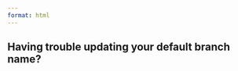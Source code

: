 ```yaml
---
format: html
---
```


::: {.callout-note collapse=true}
## Having trouble updating your default branch name?


:::
